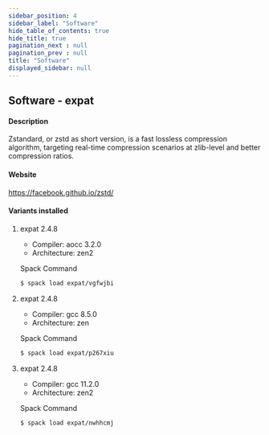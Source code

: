 ```yaml
---
sidebar_position: 4
sidebar_label: "Software"
hide_table_of_contents: true
hide_title: true
pagination_next : null
pagination_prev : null
title: "Software"
displayed_sidebar: null
---
```


## Software - expat


#### Description
Zstandard, or zstd as short version, is a fast lossless compression algorithm, targeting real-time compression scenarios at zlib-level and better compression ratios.

#### Website
https://facebook.github.io/zstd/

#### Variants installed

1. expat 2.4.8

    - Compiler: aocc 3.2.0
    - Architecture: zen2

    Spack Command
    ```bash
    $ spack load expat/vgfwjbi
    ```

2. expat 2.4.8

    - Compiler: gcc 8.5.0
    - Architecture: zen

    Spack Command
    ```bash
    $ spack load expat/p267xiu
    ```

3. expat 2.4.8

    - Compiler: gcc 11.2.0
    - Architecture: zen2

    Spack Command
    ```bash
    $ spack load expat/nwhhcmj
    ```
